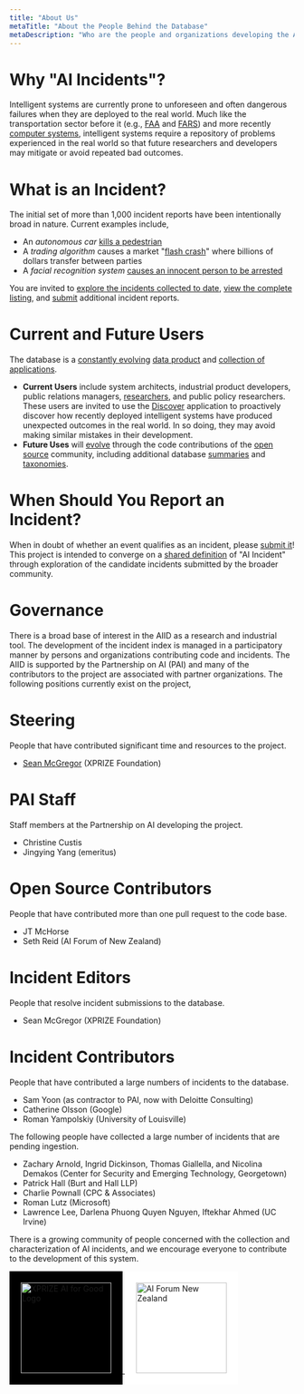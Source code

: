 ```yaml
---
title: "About Us"
metaTitle: "About the People Behind the Database"
metaDescription: "Who are the people and organizations developing the AIID?"
---
```


# Why "AI Incidents"?

Intelligent systems are currently prone to unforeseen and often dangerous failures when they are deployed to the real world. Much like the transportation sector before it (e.g., [FAA](https://www.faa.gov/data_research/accident_incident/) and [FARS](https://www.nhtsa.gov/research-data/fatality-analysis-reporting-system-fars)) and more recently [computer systems](https://cve.mitre.org/cve/), intelligent systems require a repository of problems experienced in the real world so that future researchers and developers may mitigate or avoid repeated bad outcomes.

# What is an Incident?

The initial set of more than 1,000 incident reports have been intentionally broad in nature. Current examples include,

* An *autonomous car* [kills a pedestrian](https://incidentdatabase.ai/apps/discover?incident_id=4)
* A *trading algorithm* causes a market "[flash crash](https://incidentdatabase.ai/apps/discover?incident_id=28)" where billions of dollars transfer between parties
* A *facial recognition system* [causes an innocent person to be arrested](https://incidentdatabase.ai/apps/discover?s=&incident_id=74)

You are invited to [explore the incidents collected to date](/about_apps/1-discover), [view the complete listing](https://incidentdatabase.ai/summaries/incidents), and [submit](/about_apps/2-submit) additional incident reports.

# Current and Future Users

The database is a [constantly evolving](/roadmap) [data product](/develop) and [collection of applications](/apps).

* **Current Users** include system architects, industrial product developers, public relations managers, [researchers](/research), and public policy researchers. These users are invited to use the [Discover](/about_apps/1-discover) application to proactively discover how recently deployed intelligent systems have produced unexpected outcomes in the real world. In so doing, they may avoid making similar mistakes in their development.
* **Future Uses** will [evolve](/roadmap) through the code contributions of the [open source](https://github.com/PartnershipOnAI/aiid) community, including additional database [summaries](/summaries) and [taxonomies](/roadmap).

# When Should You Report an Incident?

When in doubt of whether an event qualifies as an incident, please [submit it](/about_apps/2-submit)! This project is intended to converge on a [shared definition](/research) of "AI Incident" through exploration of the candidate incidents submitted by the broader community.

# Governance

There is a broad base of interest in the AIID as a research and industrial tool. The development of the incident index is managed in a participatory manner by persons and organizations contributing code and incidents. The AIID is supported by the Partnership on AI (PAI) and many of the contributors to the project are associated with partner organizations. The following positions currently exist on the project,

# Steering

People that have contributed significant time and resources to the project.

* [Sean McGregor](https://seanbmcgregor.com/) (XPRIZE Foundation)

# PAI Staff

Staff members at the Partnership on AI developing the project.

* Christine Custis
* Jingying Yang (emeritus)

# Open Source Contributors

People that have contributed more than one pull request to the code base.

* JT McHorse
* Seth Reid (AI Forum of New Zealand)

# Incident Editors

People that resolve incident submissions to the database.

* Sean McGregor (XPRIZE Foundation)

# Incident Contributors

People that have contributed a large numbers of incidents to the database.

* Sam Yoon (as contractor to PAI, now with Deloitte Consulting)
* Catherine Olsson (Google)
* Roman Yampolskiy (University of Louisville)

The following people have collected a large number of incidents that are pending ingestion.

* Zachary Arnold, Ingrid Dickinson, Thomas Giallella, and Nicolina Demakos (Center for Security and Emerging Technology, Georgetown)
* Patrick Hall (Burt and Hall LLP)
* Charlie Pownall (CPC & Associates)
* Roman Lutz (Microsoft)
* Lawrence Lee, Darlena Phuong Quyen Nguyen, Iftekhar Ahmed (UC Irvine)

There is a growing community of people concerned with the collection and characterization of AI incidents, and we encourage everyone to contribute to the development of this system.

<a href="https://xprize.org/aiforgood">
<img
     src="/images/AI4G-Logo-Inline-White.png"
     alt="XPRIZE AI for Good Logo"
     style="background-color:black;padding:20px;width: 160px;" />
</a>

<a href="https://aiforum.org.nz/">
<img
     src="/images/AI-Forum-Logo_MAORI_HOR_RGB_100high.jpg"
     alt="AI Forum New Zealand"
     style="background-color:white;padding:20px;width: 160px;" />
</a>
